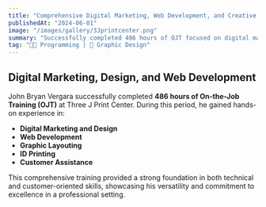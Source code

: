 ```yaml
---  
title: "Comprehensive Digital Marketing, Web Development, and Creative Solutions"  
publishedAt: "2024-06-01"  
image: "/images/gallery/3Jprintcenter.png"  
summary: "Successfully completed 486 hours of OJT focused on digital marketing, web development, and customer assistance."  
tag: "👨‍💻 Programming | 🎨 Graphic Design"  
---  
```


## Digital Marketing, Design, and Web Development  

John Bryan Vergara successfully completed **486 hours of On-the-Job Training (OJT)** at Three J Print Center. During this period, he gained hands-on experience in:  
- **Digital Marketing and Design**  
- **Web Development**  
- **Graphic Layouting**  
- **ID Printing**  
- **Customer Assistance**  

This comprehensive training provided a strong foundation in both technical and customer-oriented skills, showcasing his versatility and commitment to excellence in a professional setting.  
